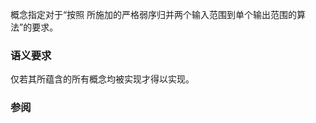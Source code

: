 {{cpp/title|mergeable}}
{{cpp/iterator/navbar}}
{{dcl begin}}
{{dcl header | iterator}}
{{dcl | since=c++20 | 1=
template&lt; class I1, class I2, class Out, class Comp = ranges::less,
          class Proj1 = std::identity, class Proj2 = std::identity &gt;
concept mergeable =
    std::input_iterator&lt;I1&gt; &amp;&amp;
    std::input_iterator&lt;I2&gt; &amp;&amp;
    std::weakly_incrementable&lt;Out&gt; &amp;&amp;
    std::indirectly_copyable&lt;I1, Out&gt; &amp;&amp;
    std::indirectly_copyable&lt;I2, Out&gt; &amp;&amp;
    std::indirect_strict_weak_order&lt;Comp,
                                    std::projected&lt;I1, Proj1&gt;,
                                    std::projected&lt;I2, Proj2&gt;&gt;;
}}
{{dcl end}}

{{tt|mergeable}} 概念指定对于“按照 {{tt|R}} 所施加的严格弱序归并两个输入范围到单个输出范围的算法”的要求。

===语义要求===
{{tt|mergeable}} 仅若其所蕴含的所有概念均被实现才得以实现。

===参阅===
{{dsc begin}}
{{dsc inc | cpp/algorithm/ranges/dsc merge}}
{{dsc inc | cpp/algorithm/ranges/dsc set_union}}
{{dsc inc | cpp/algorithm/ranges/dsc set_intersection}}
{{dsc inc | cpp/algorithm/ranges/dsc set_difference}}
{{dsc inc | cpp/algorithm/ranges/dsc set_symmetric_difference}}
{{dsc end}}

{{langlinks|en|es|ja}}